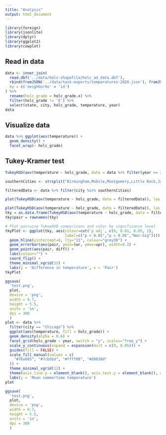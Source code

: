 ```yaml
---
title: "Analysis"
output: html_document
---
```


```r
library(foreign)
library(jsonlite)
library(dplyr)
library(ggplot2)
library(cowplot)
```

## Read in data

```r
data <- inner_join(
  read.dbf('../data/holc-shapefile/holc_ad_data.dbf'),
  rbind(fromJSON('../data/task-exports/temperatures-2020.json'), fromJSON('../data/task-exports/temperatures-2000.json')),
  by = c('neighborho' = 'id')
) %>% 
  rename(holc_grade = holc_grade.x) %>% 
  filter(holc_grade != 'E') %>% 
  select(state, city, holc_grade, temperature, year)
data
```

## Visualize data

```r
data %>% ggplot(aes(temperature)) +
  geom_density() +
  facet_wrap(~ holc_grade)
```

## Tukey-Kramer test

```r
TukeyHSD(aov(temperature ~ holc_grade, data = data %>% filter(year == 2020)))
```

```r
southernCities <- strsplit("Birmingham,Mobile,Montgomery,Little Rock,Jacksonville,Miami,St. Petersburg,Tampa,Atlanta,Augusta,Columbus,Macon,Savannah,Evansville,Wichita,Lexington,Louisville,New Orleans,Shreveport,Springfield,Jackson,Asheville,Charlotte,Durham,Greensboro,Winston-Salem,Oklahoma City,Tulsa,Columbia,Chattanooga,Knoxville,Memphis,Nashville,Austin,Beaumont,Dallas,Fort Worth,Galveston,Houston,Port Arthur,San Antonio,Waco,Lynchburg,Newport News,Norfolk,Richmond,Roanoke,Charleston", ",")[[1]]

filteredData <- data %>% filter(city %in% southernCities)

plot(TukeyHSD(aov(temperature ~ holc_grade, data = filteredData)), las = 1, tcl = -.4)
```


```r
plot(TukeyHSD(aov(temperature ~ holc_grade, data = filteredData)), las = 1, tcl = -.4)
tky = as.data.frame(TukeyHSD(aov(temperature ~ holc_grade, data = filteredData))$holc_grade)
tky$pair = rownames(tky)

# Plot pairwise TukeyHSD comparisons and color by significance level
tkyPlot <- ggplot(tky, aes(colour=cut(`p adj`, c(0, 0.01, 0.05, 1), 
                           label=c("p < 0.01","p < 0.05","Non-Sig")))) +
  geom_hline(yintercept=0, lty="11", colour="grey30") +
  geom_errorbar(aes(pair, ymin=lwr, ymax=upr), width=0.2) +
  geom_point(aes(pair, diff)) +
  labs(colour="") +
  coord_flip() +
  theme_minimal_vgrid(12) +
  labs(y = 'Difference in temperature', x = 'Pair')
tkyPlot

ggsave(
  'test.png',
  plot,
  device = 'png',
  width = 6.7,
  height = 5.5,
  units = 'in',
  dpi = 300
  )
plot <- data %>%
  filter(city == "Chicago") %>%
  ggplot(aes(temperature, fill = holc_grade)) +
  geom_density(alpha = 0.6) +
  facet_grid(holc_grade ~ year, switch = "y", scales="free_y") +
  scale_y_continuous(expand = expansion(mult = c(0, 0.05))) +
  guides(fill = FALSE) +
  scale_fill_manual(values = c(
    "#76a865", "#7cb5bd", "#ffff00", "#d9838d"
  )) +
  theme_minimal_vgrid(12) +
  theme(axis.line.y = element_blank(), axis.text.y = element_blank(), axis.ticks.y = element_blank(), axis.title.y = element_blank(), strip.text.y.left = element_text(angle = 0)) +
  labs(y = 'Mean summertime temperature')
plot

ggsave(
  'test.png',
  plot,
  device = 'png',
  width = 6.7,
  height = 5.5,
  units = 'in',
  dpi = 300
  )
```


